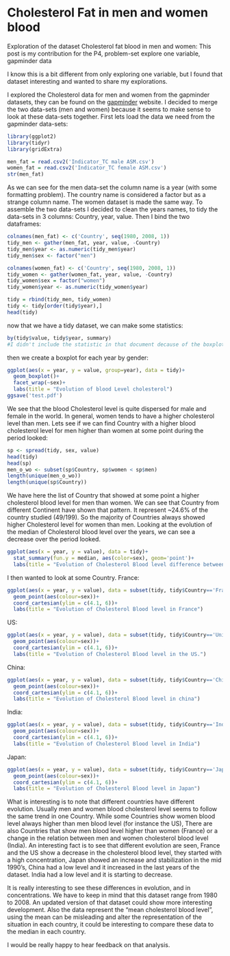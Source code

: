 # Cholesterol Fat in men and women blood

Exploration of the dataset Cholesterol fat blood in men and women:
This post is my contribution for the P4, problem-set explore one variable, gapminder data

I know this is a bit different from only exploring one variable, but I found that dataset interesting and wanted to share my explorations.

I explored the Cholesterol data for men and women from the gapminder datasets, 
they can be found on the [gapminder](http://www.gapminder.org/data/) website. 
I decided to merge the two data-sets (men and women) because it seems to make 
sense to look at these data-sets together.
First lets load the data we need from the gapminder data-sets:

```r
library(ggplot2)
library(tidyr)
library(gridExtra)

men_fat = read.csv2('Indicator_TC male ASM.csv')
women_fat = read.csv2('Indicator_TC female ASM.csv')
str(men_fat)
```

As we can see for the men data-set the column name is a year (with some formatting problem). The country name is considered a factor but as a strange column name.
The women dataset is made the same way. To assemble the two data-sets I decided to clean the years names, to tidy the data-sets in 3 columns: Country, year, value.
Then I bind the two dataframes:
```R
colnames(men_fat) <- c('Country', seq(1980, 2008, 1))
tidy_men <- gather(men_fat, year, value, -Country)
tidy_men$year <- as.numeric(tidy_men$year)
tidy_men$sex <- factor("men")

colnames(women_fat) <- c('Country', seq(1980, 2008, 1))
tidy_women <- gather(women_fat, year, value, -Country)
tidy_women$sex = factor("women")
tidy_women$year <- as.numeric(tidy_women$year)

tidy = rbind(tidy_men, tidy_women)
tidy <- tidy[order(tidy$year),]
head(tidy)
```

now that we have a tidy dataset, we can make some statistics:

```R
by(tidy$value, tidy$year, summary)
#I didn't include the statistic in that document decause of the boxplot below that would give us the informations in a clearer way.
```
then we create a boxplot for each year by gender:
```R
ggplot(aes(x = year, y = value, group=year), data = tidy)+
  geom_boxplot()+
  facet_wrap(~sex)+
  labs(title = "Evolution of blood Level cholesterol")
ggsave('test.pdf')
```

We see that the blood Cholesterol level is quite dispersed for male and female in the world.
In general, women tends to have a higher cholesterol level than men.
Lets see if we can find Country with a higher blood cholesterol level for men higher than women at some point during the period looked:

```R
sp <- spread(tidy, sex, value)
head(tidy)
head(sp)
men_o_wo <- subset(sp$Country, sp$women < sp$men)
length(unique(men_o_wo))
length(unique(sp$Country))
```

We have here the list of Country that showed at some point a higher cholesterol blood level for men than women. We can see that Country from different Continent have shown that pattern.
It represent ~24.6% of the country studied (49/199). So the majority of Countries always showed higher Cholesterol level for women than men. Looking at the evolution of the median of Cholesterol blood level over the years, we can see a decrease over the period looked.
```R
ggplot(aes(x = year, y = value), data = tidy)+
  stat_summary(fun.y = median, aes(color=sex), geom='point')+
  labs(title = "Evolution of Cholesterol Blood level difference between gender")
```
I then wanted to look at some Country.
France:
```R
ggplot(aes(x = year, y = value), data = subset(tidy, tidy$Country=='France'))+
  geom_point(aes(colour=sex))+
  coord_cartesian(ylim = c(4.1, 6))+
  labs(title = "Evolution of Cholesterol Blood level in France")
```

US:
```R
ggplot(aes(x = year, y = value), data = subset(tidy, tidy$Country=='United States'))+
  geom_point(aes(colour=sex))+
  coord_cartesian(ylim = c(4.1, 6))+
  labs(title = "Evolution of Cholesterol Blood level in the US.")
```

China:
```R
ggplot(aes(x = year, y = value), data = subset(tidy, tidy$Country=='China'))+
  geom_point(aes(colour=sex))+
  coord_cartesian(ylim = c(4.1, 6))+
  labs(title = "Evolution of Cholesterol Blood level in china")
```

India:
```R
ggplot(aes(x = year, y = value), data = subset(tidy, tidy$Country=='India'))+
  geom_point(aes(colour=sex))+
  coord_cartesian(ylim = c(4.1, 6))+
  labs(title = "Evolution of Cholesterol Blood level in India")
```

Japan:
```R
ggplot(aes(x = year, y = value), data = subset(tidy, tidy$Country=='Japan'))+
  geom_point(aes(colour=sex))+
  coord_cartesian(ylim = c(4.1, 6))+
  labs(title = "Evolution of Cholesterol Blood level in Japan")
```

What is interesting is to note that different countries have different evolution.
Usually men and women blood cholesterol level seems to follow the same trend in one Country. While some Countries show women blood level always higher than men blood level (for instance the US), There are also Countries that show men blood level higher than women (France) or a change in the relation between men and women cholesterol blood level (India).
An interesting fact is to see that different evolution are seen, France and the US show a decrease in the cholesterol blood level, they started with a high concentration, Japan showed an increase and stabilization in the mid 1990's, China had a low level and it increased in the last years of the dataset. India had a low level and it is starting to decrease.

It is really interesting to see these differences in evolution, and in concentrations. We have to keep in mind that this dataset range from 1980 to 2008. An updated version of that dataset could show more interesting development. Also the data represent the "mean cholesterol blood level", using the mean can be misleading and alter the representation of the situation in each country, it could be interesting to compare these data to the median in each country.

I would be really happy to hear feedback on that analysis.

